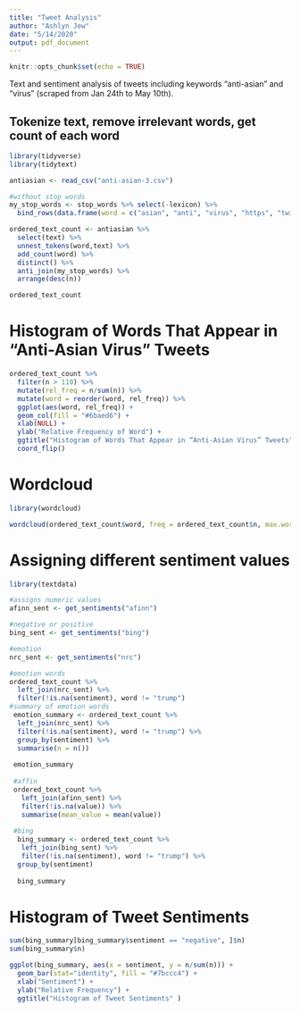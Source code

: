 ```yaml
---
title: "Tweet Analysis"
author: "Ashlyn Jew"
date: "5/14/2020"
output: pdf_document
---
```


```r
knitr::opts_chunk$set(echo = TRUE)
```

Text and sentiment analysis of tweets including keywords "anti-asian" and "virus" (scraped from Jan 24th to May 10th).

## Tokenize text, remove irrelevant words, get count of each word

```r
library(tidyverse)
library(tidytext)

antiasian <- read_csv("anti-asian-3.csv")

#without stop words
my_stop_words <- stop_words %>% select(-lexicon) %>% 
  bind_rows(data.frame(word = c("asian", "anti", "virus", "https", "twitter.com", "status", "19", "pic.twitter.com", "it’s", "04", "02", "03", "http")))

ordered_text_count <- antiasian %>%
  select(text) %>%
  unnest_tokens(word,text) %>% 
  add_count(word) %>% 
  distinct() %>% 
  anti_join(my_stop_words) %>% 
  arrange(desc(n))

ordered_text_count
```

# Histogram of Words That Appear in “Anti-Asian Virus” Tweets

```r
ordered_text_count %>%
  filter(n > 110) %>%
  mutate(rel_freq = n/sum(n)) %>% 
  mutate(word = reorder(word, rel_freq)) %>% 
  ggplot(aes(word, rel_freq)) +
  geom_col(fill = "#6baed6") +
  xlab(NULL) +
  ylab("Relative Frequency of Word") +
  ggtitle("Histogram of Words That Appear in “Anti-Asian Virus” Tweets")+
  coord_flip()

```

# Wordcloud

```r
library(wordcloud)

wordcloud(ordered_text_count$word, freq = ordered_text_count$n, max.words = 50, colors = c("#fc8d59", "#ef6548", "#d7301f", "#990000"))
```

# Assigning different sentiment values

```r
library(textdata)

#assigns numeric values
afinn_sent <- get_sentiments("afinn")

#negative or positive
bing_sent <- get_sentiments("bing")

#emotion
nrc_sent <- get_sentiments("nrc")

#emotion words
ordered_text_count %>%
  left_join(nrc_sent) %>% 
  filter(!is.na(sentiment), word != "trump")
#summary of emotion words
 emotion_summary <- ordered_text_count %>%
  left_join(nrc_sent) %>% 
  filter(!is.na(sentiment), word != "trump") %>% 
  group_by(sentiment) %>% 
  summarise(n = n())
 
 emotion_summary
 
 #affin
 ordered_text_count %>% 
   left_join(afinn_sent) %>% 
   filter(!is.na(value)) %>% 
   summarise(mean_value = mean(value))
 
 #bing
  bing_summary <- ordered_text_count %>% 
   left_join(bing_sent) %>% 
   filter(!is.na(sentiment), word != "trump") %>% 
  group_by(sentiment)
  
  bing_summary
```

# Histogram of Tweet Sentiments
```r
sum(bing_summary[bing_summary$sentiment == "negative", ]$n)
sum(bing_summary$n)

ggplot(bing_summary, aes(x = sentiment, y = n/sum(n))) +
  geom_bar(stat="identity", fill = "#7bccc4") +
  xlab("Sentiment") +
  ylab("Relative Frequency") +
  ggtitle("Histogram of Tweet Sentiments" )
```


